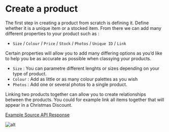 # Create a product

The first step in creating a product from scratch is defining it. Define whether it is a unique item or a stocked item. From there we can add many different properties to your product such as : 
- `Size` / `Colour` / `Price` / `Stock` / `Photos` / `Unique ID` / `Link`

Certain properties will allow you to add many differing options as you’d like to help you be as accurate as possible when classying your products. 

- `Size` : You can parametre different lenghts or sizes depending on your type of product. 
- `Colour` : Add as little or as many colour palettes as you wish 
- `Photos` : Add one or several photos to a single product. 
  
Linking two products together can allow you to create relationships between the products. You could for example link all items together that will appear in a Christmas Discount.

[Example Source API Response](/setupDev/displayProducts#example-source-api-response)

![alt](/stock.png)